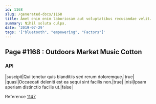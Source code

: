```yaml
---
id: 1168
slug: /generated-docs/1168
title: Amet enim enim laboriosam aut voluptatibus recusandae velit.
summary: Nihil soluta culpa.
date: '2019-07-29'
tags: '["bluetooth", "empowering", "Factors"]'
---
```


## Page #1168 : Outdoors Market Music Cotton
### API

|suscipit|Qui tenetur quis blanditiis sed rerum doloremque.|true|
|quasi|Occaecati deleniti est ea sequi sint facilis non.|true|
|nisi|Ipsam aperiam distinctio facilis ut.|false|

Reference [1147](/generated-docs/1147)



